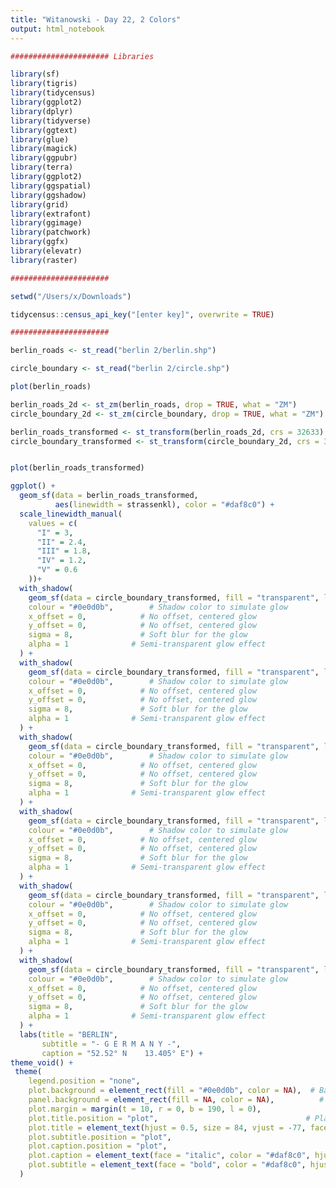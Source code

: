 ```yaml
---
title: "Witanowski - Day 22, 2 Colors"
output: html_notebook
---
```


```r

###################### Libraries 

library(sf)
library(tigris)
library(tidycensus)
library(ggplot2)
library(dplyr)
library(tidyverse)
library(ggtext)
library(glue)
library(magick)
library(ggpubr)
library(terra)
library(ggplot2)
library(ggspatial)
library(ggshadow)
library(grid)
library(extrafont)
library(ggimage)
library(patchwork)
library(ggfx)
library(elevatr)
library(raster)

```

```r

######################

setwd("/Users/x/Downloads")

tidycensus::census_api_key("[enter key]", overwrite = TRUE)

######################

berlin_roads <- st_read("berlin 2/berlin.shp")

circle_boundary <- st_read("berlin 2/circle.shp")

plot(berlin_roads)

berlin_roads_2d <- st_zm(berlin_roads, drop = TRUE, what = "ZM")
circle_boundary_2d <- st_zm(circle_boundary, drop = TRUE, what = "ZM")

berlin_roads_transformed <- st_transform(berlin_roads_2d, crs = 32633)
circle_boundary_transformed <- st_transform(circle_boundary_2d, crs = 32633)


plot(berlin_roads_transformed)

ggplot() +
  geom_sf(data = berlin_roads_transformed, 
          aes(linewidth = strassenkl), color = "#daf8c0") +
  scale_linewidth_manual(
    values = c(
      "I" = 3,
      "II" = 2.4,
      "III" = 1.8,
      "IV" = 1.2,
      "V" = 0.6
    ))+
  with_shadow(
    geom_sf(data = circle_boundary_transformed, fill = "transparent", lwd = 2, color = "#0e0d0b"),
    colour = "#0e0d0b",        # Shadow color to simulate glow
    x_offset = 0,            # No offset, centered glow
    y_offset = 0,            # No offset, centered glow
    sigma = 8,               # Soft blur for the glow
    alpha = 1              # Semi-transparent glow effect
  ) +
  with_shadow(
    geom_sf(data = circle_boundary_transformed, fill = "transparent", lwd = 2, color = "#0e0d0b"),
    colour = "#0e0d0b",        # Shadow color to simulate glow
    x_offset = 0,            # No offset, centered glow
    y_offset = 0,            # No offset, centered glow
    sigma = 8,               # Soft blur for the glow
    alpha = 1              # Semi-transparent glow effect
  ) +
  with_shadow(
    geom_sf(data = circle_boundary_transformed, fill = "transparent", lwd = 2, color = "#0e0d0b"),
    colour = "#0e0d0b",        # Shadow color to simulate glow
    x_offset = 0,            # No offset, centered glow
    y_offset = 0,            # No offset, centered glow
    sigma = 8,               # Soft blur for the glow
    alpha = 1              # Semi-transparent glow effect
  ) +
  with_shadow(
    geom_sf(data = circle_boundary_transformed, fill = "transparent", lwd = 2, color = "#0e0d0b"),
    colour = "#0e0d0b",        # Shadow color to simulate glow
    x_offset = 0,            # No offset, centered glow
    y_offset = 0,            # No offset, centered glow
    sigma = 8,               # Soft blur for the glow
    alpha = 1              # Semi-transparent glow effect
  ) +
  with_shadow(
    geom_sf(data = circle_boundary_transformed, fill = "transparent", lwd = 2, color = "#0e0d0b"),
    colour = "#0e0d0b",        # Shadow color to simulate glow
    x_offset = 0,            # No offset, centered glow
    y_offset = 0,            # No offset, centered glow
    sigma = 8,               # Soft blur for the glow
    alpha = 1              # Semi-transparent glow effect
  ) +
  with_shadow(
    geom_sf(data = circle_boundary_transformed, fill = "transparent", lwd = 2, color = "#0e0d0b"),
    colour = "#0e0d0b",        # Shadow color to simulate glow
    x_offset = 0,            # No offset, centered glow
    y_offset = 0,            # No offset, centered glow
    sigma = 8,               # Soft blur for the glow
    alpha = 1              # Semi-transparent glow effect
  ) +
  labs(title = "BERLIN",
       subtitle = "- G E R M A N Y -",
       caption = "52.52° N    13.405° E") +
theme_void() +
 theme(
    legend.position = "none",
    plot.background = element_rect(fill = "#0e0d0b", color = NA),  # Background color for the entire plot
    panel.background = element_rect(fill = NA, color = NA),          # Transparent map area
    plot.margin = margin(t = 10, r = 0, b = 190, l = 0),                # Increase top and bottom margin
    plot.title.position = "plot",                                 # Place title in the plot area
    plot.title = element_text(hjust = 0.5, size = 84, vjust = -77, face = "bold", color = "#daf8c0", family = "Impact"),
    plot.subtitle.position = "plot",  
    plot.caption.position = "plot",  
    plot.caption = element_text(face = "italic", color = "#daf8c0", hjust = 0.5, vjust = -51, family = "Avenir Next Condensed"),
    plot.subtitle = element_text(face = "bold", color = "#daf8c0", hjust = 0.5, vjust = -216, family = "Avenir Next Condensed", size = 14)
  )

```

